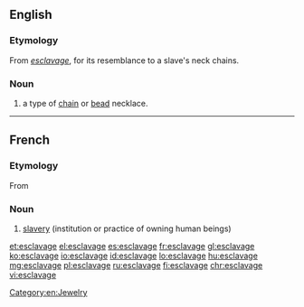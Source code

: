 ==English==

===Etymology===
From {{etyl|fr|en}} ''[[#French|esclavage]]'', for its resemblance to a slave's neck chains.

===Noun===
{{en-noun}}

# a type of [[chain]] or [[bead]] necklace.

[[Category:en:Jewelry]]

----

==French==

===Etymology===
From {{suffix|esclave|age|lang=fr}}

===Noun===
{{fr-noun|m}}

# [[slavery]] (institution or practice of owning human beings)

[[et:esclavage]]
[[el:esclavage]]
[[es:esclavage]]
[[fr:esclavage]]
[[gl:esclavage]]
[[ko:esclavage]]
[[io:esclavage]]
[[id:esclavage]]
[[lo:esclavage]]
[[hu:esclavage]]
[[mg:esclavage]]
[[pl:esclavage]]
[[ru:esclavage]]
[[fi:esclavage]]
[[chr:esclavage]]
[[vi:esclavage]]